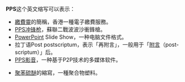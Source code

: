 '''PPS'''这个英文缩写可以表示：
*[[繳費靈|繳費靈]]的簡稱，香港一種電子繳費服務。
*[[PPS衝鋒槍|PPS冲锋枪]]，蘇聯二戰波波沙衝鋒槍。
*[[PowerPoint|PowerPoint]] Slide Show，一种电脑文件格式。
*拉丁语Post postscriptum，表示「再附言」，一般用于「[[附言|附言]]（post-scriptum）」后。
*[[PPS影音|PPS影音]]，一种基于P2P技术的多媒体软件。

*[[聚苯硫醚|聚苯硫醚]]的縮寫，一種聚合物塑料。

{{disambig|Cat=三字拉丁字母缩写消歧义}}